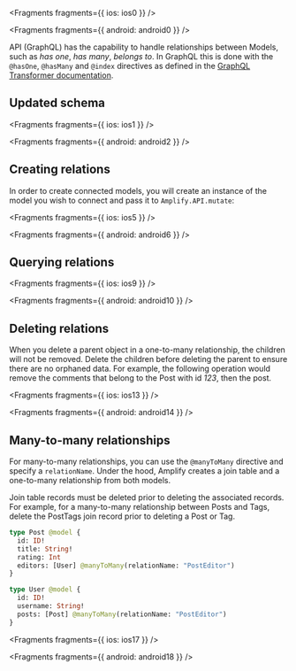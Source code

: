 
<Fragments fragments={{ ios: ios0 }} />


<Fragments fragments={{ android: android0 }} />

API (GraphQL) has the capability to handle relationships between Models, such as _has one_, _has many_, _belongs to_. In GraphQL this is done with the `@hasOne`, `@hasMany` and `@index` directives as defined in the [GraphQL Transformer documentation](/cli/graphql/data-modeling).

## Updated schema


<Fragments fragments={{ ios: ios1 }} />


<Fragments fragments={{ android: android2 }} />

## Creating relations

In order to create connected models, you will create an instance of the model you wish to connect and pass it to `Amplify.API.mutate`:


<Fragments fragments={{ ios: ios5 }} />


<Fragments fragments={{ android: android6 }} />

## Querying relations


<Fragments fragments={{ ios: ios9 }} />


<Fragments fragments={{ android: android10 }} />

## Deleting relations

When you delete a parent object in a one-to-many relationship, the children will not be removed. Delete the children before deleting the parent to ensure there are no orphaned data. For example, the following operation would remove the comments that belong to the Post with id *123*, then the post.


<Fragments fragments={{ ios: ios13 }} />


<Fragments fragments={{ android: android14 }} />

## Many-to-many relationships

For many-to-many relationships, you can use the `@manyToMany` directive and specify a `relationName`. Under the hood, Amplify creates a join table and a one-to-many relationship from both models.

<Callout warning>

Join table records must be deleted prior to deleting the associated records. For example, for a many-to-many relationship between Posts and Tags, delete the PostTags join record prior to deleting a Post or Tag.

</Callout>

```graphql
type Post @model {
  id: ID!
  title: String!
  rating: Int
  editors: [User] @manyToMany(relationName: "PostEditor")
}

type User @model {
  id: ID!
  username: String!
  posts: [Post] @manyToMany(relationName: "PostEditor")
}
```


<Fragments fragments={{ ios: ios17 }} />


<Fragments fragments={{ android: android18 }} />
